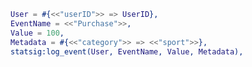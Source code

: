 ```erlang
User = #{<<"userID">> => UserID},
EventName = <<"Purchase">>,
Value = 100,
Metadata = #{<<"category">> => <<"sport">>},
statsig:log_event(User, EventName, Value, Metadata),
```
